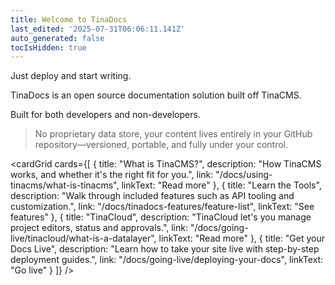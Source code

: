 ```yaml
---
title: Welcome to TinaDocs
last_edited: '2025-07-31T06:06:11.141Z'
auto_generated: false
tocIsHidden: true
---
```


Just deploy and start writing.

TinaDocs is an open source documentation solution built off TinaCMS.

Built for both developers and non-developers.

> No proprietary data store, your content lives entirely in your GitHub repository—versioned, portable, and fully under your control.

<cardGrid
  cards={[
    {
      title: "What is TinaCMS?",
      description: "How TinaCMS works, and whether it's the right fit for you.",
      link: "/docs/using-tinacms/what-is-tinacms",
      linkText: "Read more"
    },
    {
      title: "Learn the Tools",
      description:
        "Walk through included features such as API tooling and customization.",
      link: "/docs/tinadocs-features/feature-list",
      linkText: "See features"
    },
    {
      title: "TinaCloud",
      description:
        "TinaCloud let's you manage project editors, status and approvals.",
      link: "/docs/going-live/tinacloud/what-is-a-datalayer",
      linkText: "Read more"
    },
    {
      title: "Get your Docs Live",
      description:
        "Learn how to take your site live with step-by-step deployment guides.",
      link: "/docs/going-live/deploying-your-docs",
      linkText: "Go live"
    }
  ]}
/>
